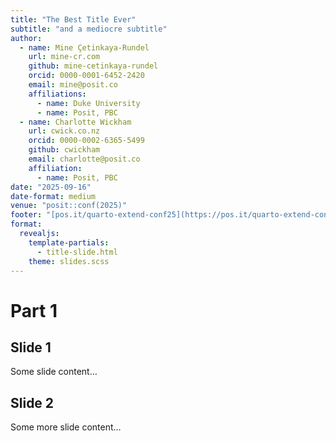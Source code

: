 ```yaml
---
title: "The Best Title Ever"
subtitle: "and a mediocre subtitle"
author:
  - name: Mine Çetinkaya-Rundel
    url: mine-cr.com
    github: mine-cetinkaya-rundel
    orcid: 0000-0001-6452-2420
    email: mine@posit.co
    affiliations:
      - name: Duke University
      - name: Posit, PBC
  - name: Charlotte Wickham
    url: cwick.co.nz
    orcid: 0000-0002-6365-5499
    github: cwickham
    email: charlotte@posit.co
    affiliation:
      - name: Posit, PBC
date: "2025-09-16"
date-format: medium
venue: "posit::conf(2025)"
footer: "[pos.it/quarto-extend-conf25](https://pos.it/quarto-extend-conf25)"
format: 
  revealjs:
    template-partials: 
      - title-slide.html
    theme: slides.scss
---
```


# Part 1

## Slide 1

Some slide content...

## Slide 2

Some more slide content...
